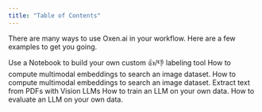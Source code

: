 ```yaml
---
title: "Table of Contents"
---
```


There are many ways to use Oxen.ai in your workflow. Here are a few examples to get you going.

<CardGroup cols={3}>
  <Card title="Build a Labeling Tool" icon="headphones" href="/examples/notebooks/build_labeling_tool">
    Use a Notebook to build your own custom 👍/👎 labeling tool
  </Card>

  <Card title="Compute Image Embeddings" icon="palette" href="/examples/notebooks/compute_text_embeddings">
    How to compute multimodal embeddings to search an image dataset.
  </Card>

  <Card title="Chatbot Data Flywheel" icon="palette" href="/examples/notebooks/chatbot_data_flywheel">
    How to compute multimodal embeddings to search an image dataset.
  </Card>

  <Card title="Process PDFs" icon="palette" href="/examples/notebooks/chatbot_data_flywheel">
    Extract text from PDFs with Vision LLMs
  </Card>

  <Card title="Fine-Tune an LLM" icon="palette" href="/examples/notebooks/train_llm">
    How to train an LLM on your own data.
  </Card>

  <Card title="Evaluate an LLM" icon="palette" href="/examples/notebooks/train_llm">
    How to evaluate an LLM on your own data.
  </Card>
</CardGroup>
